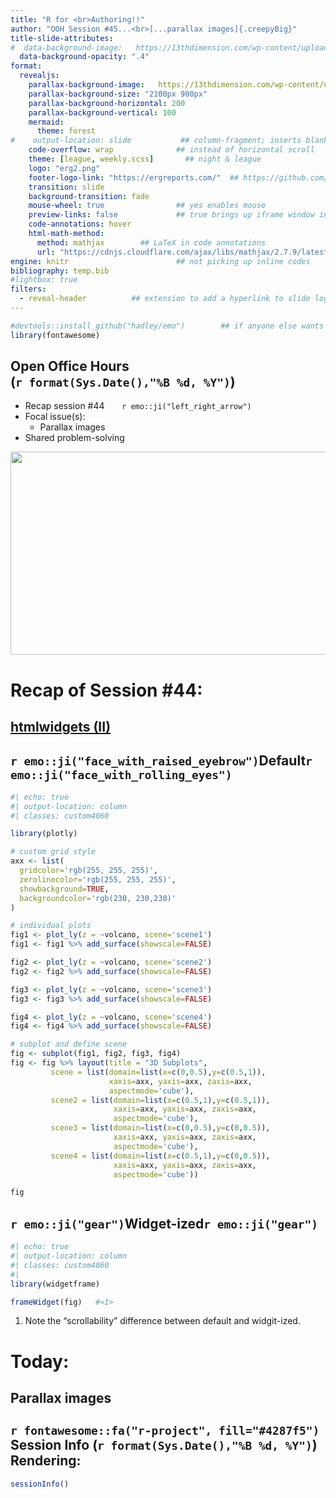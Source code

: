 ```yaml
---
title: "R for <br>Authoring!!" 
author: "OOH Session #45...<br>[...parallax images]{.creepyBig}" 
title-slide-attributes: 
#  data-background-image:   https://13thdimension.com/wp-content/uploads/2022/02/Screen-Shot-2022-02-04-at-1.13.38-PM-copy.jpg
  data-background-opacity: ".4"
format:
  revealjs:
    parallax-background-image:   https://13thdimension.com/wp-content/uploads/2022/02/Screen-Shot-2022-02-04-at-1.13.38-PM-copy.jpg
    parallax-background-size: "2100px 900px"
    parallax-background-horizontal: 200
    parallax-background-vertical: 100
    mermaid:
      theme: forest
#    output-location: slide           ## column-fragment; inserts blank 2nd slide
    code-overflow: wrap              ## instead of horizontal scroll
    theme: [league, weekly.scss]       ## night & league
    logo: "erg2.png"
    footer-logo-link: "https://ergreports.com/"  ## https://github.com/shafayetShafee/reveal-header#readme
    transition: slide
    background-transition: fade
    mouse-wheel: true                ## yes enables mouse
    preview-links: false             ## true brings up iframe window instead of "site"
    code-annotations: hover 
    html-math-method: 
      method: mathjax        ## LaTeX in code annotations
      url: "https://cdnjs.cloudflare.com/ajax/libs/mathjax/2.7.9/latest.js?config=TeX-MML-AM_CHTML"
engine: knitr                        ## not picking up inline codes
bibliography: temp.bib
#lightbox: true
filters: 
  - reveal-header          ## extension to add a hyperlink to slide logo
---
```


```r
#devtools::install_github("hadley/emo")        ## if anyone else wants to render
library(fontawesome)
```

## Open Office Hours <br>(`r format(Sys.Date(),"%B %d, %Y")`)

::: {layout="[80,20]"}
::: first-column
-   Recap session #44&nbsp;&nbsp;&nbsp;&nbsp;&nbsp;&nbsp;&nbsp;`r emo::ji("left_right_arrow")`
-   Focal issue(s):
    - [Parallax images]{.creepy}
-   Shared problem-solving
:::

::: second-column
:::

:::

![](img/title44.JPG){.absolute top="170" right="-120" width="600" height="325"}

# Recap of Session #44: 

## [[htmlwidgets (II)]{.widgets}](https://gallery.htmlwidgets.org/) 

:::: {.panel-tabset}

## `r emo::ji("face_with_raised_eyebrow")`Default`r emo::ji("face_with_rolling_eyes")`

```r
#| echo: true
#| output-location: column
#| classes: custom4060

library(plotly)

# custom grid style
axx <- list(
  gridcolor='rgb(255, 255, 255)',
  zerolinecolor='rgb(255, 255, 255)',
  showbackground=TRUE,
  backgroundcolor='rgb(230, 230,230)'
)

# individual plots
fig1 <- plot_ly(z = ~volcano, scene='scene1') 
fig1 <- fig1 %>% add_surface(showscale=FALSE)

fig2 <- plot_ly(z = ~volcano, scene='scene2') 
fig2 <- fig2 %>% add_surface(showscale=FALSE)

fig3 <- plot_ly(z = ~volcano, scene='scene3') 
fig3 <- fig3 %>% add_surface(showscale=FALSE)

fig4 <- plot_ly(z = ~volcano, scene='scene4') 
fig4 <- fig4 %>% add_surface(showscale=FALSE)

# subplot and define scene
fig <- subplot(fig1, fig2, fig3, fig4) 
fig <- fig %>% layout(title = "3D Subplots",
         scene = list(domain=list(x=c(0,0.5),y=c(0.5,1)),
                      xaxis=axx, yaxis=axx, zaxis=axx,
                      aspectmode='cube'),
         scene2 = list(domain=list(x=c(0.5,1),y=c(0.5,1)),
                       xaxis=axx, yaxis=axx, zaxis=axx,
                       aspectmode='cube'),
         scene3 = list(domain=list(x=c(0,0.5),y=c(0,0.5)),
                       xaxis=axx, yaxis=axx, zaxis=axx,
                       aspectmode='cube'),
         scene4 = list(domain=list(x=c(0.5,1),y=c(0,0.5)),
                       xaxis=axx, yaxis=axx, zaxis=axx,
                       aspectmode='cube'))

fig

```

## `r emo::ji("gear")`Widget-ized`r emo::ji("gear")`

```r
#| echo: true
#| output-location: column
#| classes: custom4060
#| 
library(widgetframe)

frameWidget(fig)   #<1>

```
1. Note the "scrollability" difference between default and widgit-ized.

::::

# Today: 

## [Parallax images]{.creepyBig}{.center background-image="https://13thdimension.com/wp-content/uploads/2022/02/Screen-Shot-2022-02-04-at-1.13.38-PM-copy.jpg"} 

## `r fontawesome::fa("r-project", fill="#4287f5")` Session Info (`r format(Sys.Date(),"%B %d, %Y")`) Rendering:

```r
sessionInfo()
```


